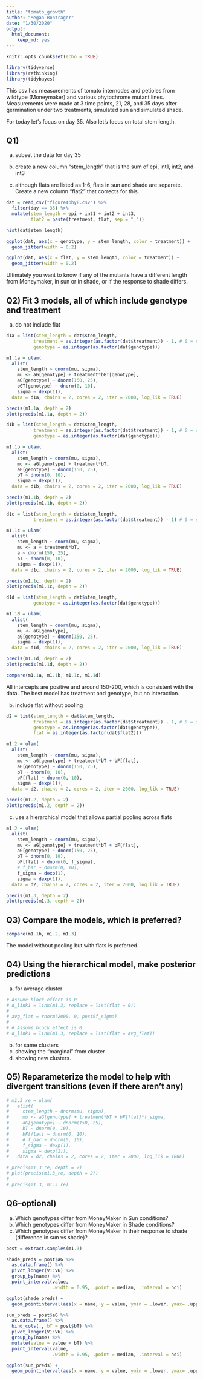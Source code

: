 ```yaml
---
title: "tomato_growth"
author: "Megan Bontrager"
date: "1/30/2020"
output: 
  html_document: 
    keep_md: yes
---
```


```r
knitr::opts_chunk$set(echo = TRUE)

library(tidyverse)
library(rethinking)
library(tidybayes)

```

This csv has measurements of tomato internodes and petioles from wildtype (Moneymaker) and various phytochrome mutant lines.  Measurements were made at 3 time points, 21, 28, and 35 days after germination under two treatments, simulated sun and simulated shade.

For today let's focus on day 35.  Also let's focus on total stem length.

## Q1)

a) subset the data for day 35

b) create a new column "stem_length" that is the sum of epi, int1, int2, and int3

c) although flats are listed as 1-6, flats in sun and shade are separate. Create a new column "flat2" that corrects for this.

```r


dat = read_csv("figure4phyE.csv") %>% 
  filter(day == 35) %>% 
  mutate(stem_length = epi + int1 + int2 + int3,
         flat2 = paste(treatment, flat, sep = "_"))

hist(dat$stem_length)

ggplot(dat, aes(x = genotype, y = stem_length, color = treatment)) + 
  geom_jitter(width = 0.2)

ggplot(dat, aes(x = flat, y = stem_length, color = treatment)) + 
  geom_jitter(width = 0.2)

```


Ultimately you want to know if any of the mutants have a different length from Moneymaker, in sun or in shade, or if the response to shade differs.

## Q2) Fit 3 models, all of which include genotype and treatment

a) do not include flat

```r

d1a = list(stem_length = dat$stem_length, 
          treatment = as.integer(as.factor(dat$treatment)) - 1, # 0 = shade, 1 = sun
          genotype = as.integer(as.factor(dat$genotype)))

m1.1a = ulam(
  alist(
    stem_length ~ dnorm(mu, sigma),
    mu <- aG[genotype] + treatment*bGT[genotype],
    aG[genotype] ~ dnorm(150, 25),
    bGT[genotype] ~ dnorm(0, 10),
    sigma ~ dexp(1)),
  data = d1a, chains = 2, cores = 2, iter = 2000, log_lik = TRUE)

precis(m1.1a, depth = 2)
plot(precis(m1.1a, depth = 2))
```

```r
d1b = list(stem_length = dat$stem_length, 
          treatment = as.integer(as.factor(dat$treatment)) - 1, # 0 = shade, 1 = sun
          genotype = as.integer(as.factor(dat$genotype)))

m1.1b = ulam(
  alist(
    stem_length ~ dnorm(mu, sigma),
    mu <- aG[genotype] + treatment*bT,
    aG[genotype] ~ dnorm(150, 25),
    bT ~ dnorm(0, 10),
    sigma ~ dexp(1)),
  data = d1b, chains = 2, cores = 2, iter = 2000, log_lik = TRUE)

precis(m1.1b, depth = 2)
plot(precis(m1.1b, depth = 2))
```

```r
d1c = list(stem_length = dat$stem_length, 
          treatment = as.integer(as.factor(dat$treatment)) - 1) # 0 = shade, 1 = sun

m1.1c = ulam(
  alist(
    stem_length ~ dnorm(mu, sigma),
    mu <- a + treatment*bT,
    a ~ dnorm(150, 25),
    bT ~ dnorm(0, 10),
    sigma ~ dexp(1)),
  data = d1c, chains = 2, cores = 2, iter = 2000, log_lik = TRUE)

precis(m1.1c, depth = 2)
plot(precis(m1.1c, depth = 2))
```

```r
d1d = list(stem_length = dat$stem_length, 
          genotype = as.integer(as.factor(dat$genotype)))

m1.1d = ulam(
  alist(
    stem_length ~ dnorm(mu, sigma),
    mu <- aG[genotype],
    aG[genotype] ~ dnorm(150, 25),
    sigma ~ dexp(1)),
  data = d1d, chains = 2, cores = 2, iter = 2000, log_lik = TRUE)

precis(m1.1d, depth = 2)
plot(precis(m1.1d, depth = 2))

compare(m1.1a, m1.1b, m1.1c, m1.1d)

```

All intercepts are positive and around 150-200, which is consistent with the data.
The best model has treatment and genotype, but no interaction.


b) include flat without pooling

```r


d2 = list(stem_length = dat$stem_length, 
          treatment = as.integer(as.factor(dat$treatment)) - 1, # 0 = shade, 1 = sun
          genotype = as.integer(as.factor(dat$genotype)),
          flat = as.integer(as.factor(dat$flat2)))

m1.2 = ulam(
  alist(
    stem_length ~ dnorm(mu, sigma),
    mu <- aG[genotype] + treatment*bT + bF[flat],
    aG[genotype] ~ dnorm(150, 25),
    bT ~ dnorm(0, 10),
    bF[flat] ~ dnorm(0, 10),
    sigma ~ dexp(1)),
  data = d2, chains = 2, cores = 2, iter = 2000, log_lik = TRUE)

precis(m1.2, depth = 2)
plot(precis(m1.2, depth = 2))
```

c) use a hierarchical model that allows partial pooling across flats

```r

m1.3 = ulam(
  alist(
    stem_length ~ dnorm(mu, sigma),
    mu <- aG[genotype] + treatment*bT + bF[flat],
    aG[genotype] ~ dnorm(150, 25),
    bT ~ dnorm(0, 10),
    bF[flat] ~ dnorm(0, f_sigma),
    # f_bar ~ dnorm(0, 10),
    f_sigma ~ dexp(1),
    sigma ~ dexp(1)),
  data = d2, chains = 2, cores = 2, iter = 2000, log_lik = TRUE)

precis(m1.3, depth = 2)
plot(precis(m1.3, depth = 2))

```



## Q3) Compare the models, which is preferred?

```r

compare(m1.1b, m1.2, m1.3)

```

The model without pooling but with flats is preferred. 

## Q4) Using the hierarchical model, make posterior predictions
a) for average cluster

```r

# Assume block effect is 0
# d_link1 = link(m1.3, replace = list(flat = 0))
# 
# avg_flat = rnorm(2000, 0, post$f_sigma)
# 
# # Assume block effect is 0
# d_link1 = link(m1.3, replace = list(flat = avg_flat))

```


b) for same clusters
c) showing the "marginal" from cluster
d) showing new clusters.

## Q5) Reparameterize the model to help with divergent transitions (even if there aren't any)

```r

# m1.3_re = ulam(
#   alist(
#     stem_length ~ dnorm(mu, sigma),
#     mu <- aG[genotype] + treatment*bT + bF[flat]*f_sigma,
#     aG[genotype] ~ dnorm(150, 25),
#     bT ~ dnorm(0, 10),
#     bF[flat] ~ dnorm(0, 10),
#     # f_bar ~ dnorm(0, 10),
#     f_sigma ~ dexp(1),
#     sigma ~ dexp(1)),
#   data = d2, chains = 2, cores = 2, iter = 2000, log_lik = TRUE)

# precis(m1.3_re, depth = 2)
# plot(precis(m1.3_re, depth = 2))
# 
# precis(m1.3, m1.3_re)

```

## Q6--optional)
a) Which genotypes differ from MoneyMaker in Sun conditions?
b) Which genotypes differ from MoneyMaker in Shade conditions?
c) Which genotypes differ from MoneyMaker in their response to shade (difference in sun vs shade)?

```r
post = extract.samples(m1.3)

shade_preds = post$aG %>% 
  as.data.frame() %>% 
  pivot_longer(V1:V6) %>% 
  group_by(name) %>%
  point_interval(value, 
                 .width = 0.95, .point = median, .interval = hdi)

ggplot(shade_preds) +
  geom_pointinterval(aes(x = name, y = value, ymin = .lower, ymax= .upper))

sun_preds = post$aG %>% 
  as.data.frame() %>% 
  bind_cols(., bT = post$bT) %>% 
  pivot_longer(V1:V6) %>% 
  group_by(name) %>%
  mutate(value = value + bT) %>% 
  point_interval(value, 
                 .width = 0.95, .point = median, .interval = hdi)

ggplot(sun_preds) +
  geom_pointinterval(aes(x = name, y = value, ymin = .lower, ymax= .upper))


```

